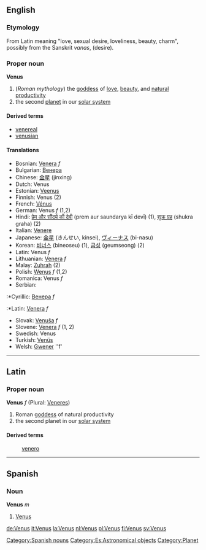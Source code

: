 ==English==
===Etymology===
From Latin meaning "love, sexual desire, loveliness, beauty, charm", possibly from the Sanskrit ''vanas'', (desire).

===Proper noun===
'''Venus'''

# (''Roman mythology'') the [[goddess]] of [[love]], [[beauty]], and [[natural]] [[productivity]]
# the second [[planet]] in our [[solar system]]

==== Derived terms ====
*[[venereal]]
*[[venusian]]<!-- capitalisation? -->

====Translations====
*Bosnian: [[Venera]] ''f''
*Bulgarian: [[Венера]]
*Chinese: [[金星]] (jinxing)
*Dutch: Venus
*Estonian: [[Veenus]]
*Finnish: Venus (2)
*French: [[Vénus]]
*German: Venus ''f'' (1,2)
*Hindi: [[प्रेम और सौंदर्य की देवी]] (prem aur saundarya kī devī) (1), [[शुक्र ग्रह]] (shukra graha) (2)
*Italian: [[Venere]]
*Japanese: [[金星]] (きんせい, kinsei), [[ヴィーナス]] (bi-nasu)
*Korean: [[비너스]] (bineoseu) (1), [[금성]] (geumseong) (2)
*Latin: Venus ''f'' 
*Lithuanian: [[Venera]] ''f''
*Malay: [[Zuhrah]] (2)
*Polish: [[Wenus]] ''f'' (1,2)
*Romanica: Venus ''f''
*Serbian:
:*Cyrillic: [[Венера]] ''f''
:*Latin: [[Venera]] ''f''
*Slovak: [[Venuša]] ''f''
*Slovene: [[Venera]] ''f'' (1, 2)
*Swedish: Venus
*Turkish: [[Venüs]]
*Welsh: [[Gwener]] ''f'

----

==Latin==
===Proper noun===
'''Venus''' ''f'' (Plural: [[Veneres]])

# Roman [[goddess]] of natural productivity
# the second planet in our [[solar system]]

====Derived terms====
:[[venero]]
----
== Spanish == 
=== Noun === 
'''Venus''' ''m'' 
# [[Venus]] 
[[Category:Spanish nouns]]
[[Category:Es:Astronomical objects]]
[[Category:Planet]]
[[de:Venus]]
[[it:Venus]]
[[la:Venus]]
[[nl:Venus]]
[[pl:Venus]]
[[fi:Venus]]
[[sv:Venus]]